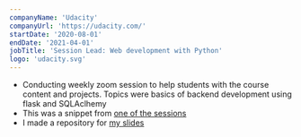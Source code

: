 ```yaml
---
companyName: 'Udacity'
companyUrl: 'https://udacity.com/'
startDate: '2020-08-01'
endDate: '2021-04-01'
jobTitle: 'Session Lead: Web development with Python'
logo: 'udacity.svg'
---
```


- Conducting weekly zoom session to help students with the course content and projects. Topics were basics of backend development using flask and SQLAclhemy
- This was a snippet from [one of the sessions](https://youtu.be/ah-mZ16sdps)
- I made a repository for [my slides](https://github.com/ms10596/WDND_sessions)

